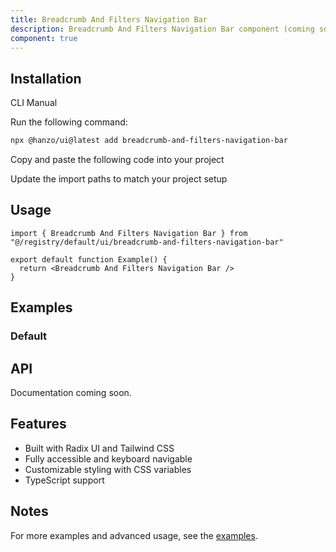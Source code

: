 ```yaml
---
title: Breadcrumb And Filters Navigation Bar
description: Breadcrumb And Filters Navigation Bar component (coming soon)
component: true
---
```


<ComponentPreview name="breadcrumb-and-filters-navigation-bar-demo" />

## Installation

<Tabs defaultValue="cli">

<TabsList>
  <TabsTrigger value="cli">CLI</TabsTrigger>
  <TabsTrigger value="manual">Manual</TabsTrigger>
</TabsList>

<TabsContent value="cli">

<Steps>

<Step>Run the following command:</Step>

```bash
npx @hanzo/ui@latest add breadcrumb-and-filters-navigation-bar
```

</Steps>

</TabsContent>

<TabsContent value="manual">

<Steps>

<Step>Copy and paste the following code into your project</Step>

<ComponentSource name="breadcrumb-and-filters-navigation-bar" />

<Step>Update the import paths to match your project setup</Step>

</Steps>

</TabsContent>

</Tabs>

## Usage

```tsx
import { Breadcrumb And Filters Navigation Bar } from "@/registry/default/ui/breadcrumb-and-filters-navigation-bar"

export default function Example() {
  return <Breadcrumb And Filters Navigation Bar />
}
```

## Examples

### Default

<ComponentPreview name="breadcrumb-and-filters-navigation-bar-demo" />

## API

Documentation coming soon.

## Features

- Built with Radix UI and Tailwind CSS
- Fully accessible and keyboard navigable
- Customizable styling with CSS variables
- TypeScript support

## Notes

For more examples and advanced usage, see the [examples](/examples).
